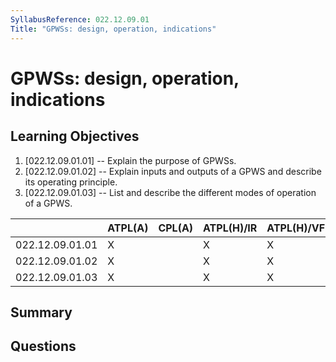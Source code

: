 ```yaml
---
SyllabusReference: 022.12.09.01
Title: "GPWSs: design, operation, indications"
---
```


# GPWSs: design, operation, indications

## Learning Objectives

1. [022.12.09.01.01] -- Explain the purpose of GPWSs.
2. [022.12.09.01.02] -- Explain inputs and outputs of a GPWS and describe its
   operating principle.
3. [022.12.09.01.03] -- List and describe the different modes of operation of a
   GPWS.

|                 | ATPL(A) | CPL(A) | ATPL(H)/IR | ATPL(H)/VFR | CPL(H) | IR  | CBIR(A) |
| --------------- | ------- | ------ | ---------- | ----------- | ------ | --- | ------- |
| 022.12.09.01.01 | X       |        | X          | X           |        |     |         |
| 022.12.09.01.02 | X       |        | X          | X           |        |     |         |
| 022.12.09.01.03 | X       |        | X          | X           |        |     |         |

## Summary

## Questions
